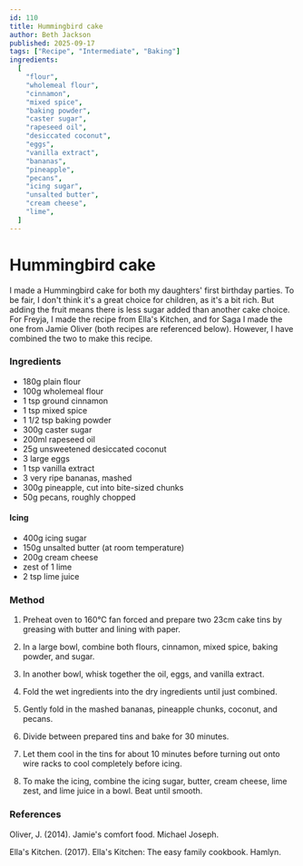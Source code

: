 ```yaml
---
id: 110
title: Hummingbird cake
author: Beth Jackson
published: 2025-09-17
tags: ["Recipe", "Intermediate", "Baking"]
ingredients:
  [
    "flour",
    "wholemeal flour",
    "cinnamon",
    "mixed spice",
    "baking powder",
    "caster sugar",
    "rapeseed oil",
    "desiccated coconut",
    "eggs",
    "vanilla extract",
    "bananas",
    "pineapple",
    "pecans",
    "icing sugar",
    "unsalted butter",
    "cream cheese",
    "lime",
  ]
---
```


# Hummingbird cake

<BlogTextWrapper>

I made a Hummingbird cake for both my daughters' first birthday parties. To be fair, I don't think it's a great choice for children, as it's a bit rich. But adding the fruit means there is less sugar added than another cake choice. For Freyja, I made the recipe from Ella's Kitchen, and for Saga I made the one from Jamie Oliver (both recipes are referenced below). However, I have combined the two to make this recipe.

</BlogTextWrapper>

<BlogTextWrapper>

### Ingredients

- 180g plain flour
- 100g wholemeal flour
- 1 tsp ground cinnamon
- 1 tsp mixed spice
- 1 1/2 tsp baking powder
- 300g caster sugar
- 200ml rapeseed oil
- 25g unsweetened desiccated coconut
- 3 large eggs
- 1 tsp vanilla extract
- 3 very ripe bananas, mashed
- 300g pineapple, cut into bite-sized chunks
- 50g pecans, roughly chopped

#### Icing

- 400g icing sugar
- 150g unsalted butter (at room temperature)
- 200g cream cheese
- zest of 1 lime
- 2 tsp lime juice

</BlogTextWrapper>

<BlogTextWrapper>

### Method

1. Preheat oven to 160°C fan forced and prepare two 23cm cake tins by greasing with butter and lining with paper.

2. In a large bowl, combine both flours, cinnamon, mixed spice, baking powder, and sugar.

3. In another bowl, whisk together the oil, eggs, and vanilla extract.

4. Fold the wet ingredients into the dry ingredients until just combined.

5. Gently fold in the mashed bananas, pineapple chunks, coconut, and pecans.

6. Divide between prepared tins and bake for 30 minutes.

7. Let them cool in the tins for about 10 minutes before turning out onto wire racks to cool completely before icing.

8. To make the icing, combine the icing sugar, butter, cream cheese, lime zest, and lime juice in a bowl. Beat until smooth.

</BlogTextWrapper>

<BlogTextWrapper>

### References

Oliver, J. (2014). Jamie's comfort food. Michael Joseph.

Ella's Kitchen. (2017). Ella's Kitchen: The easy family cookbook. Hamlyn.

</BlogTextWrapper>

<ClickableTags tags={tags} />
